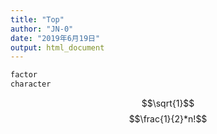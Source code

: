 ```yaml
---
title: "Top"
author: "JN-0"
date: "2019年6月19日"
output: html_document
---
```


```r
factor
character
```
$$\sqrt{1}$$
$$\frac{1}{2}*n!$$